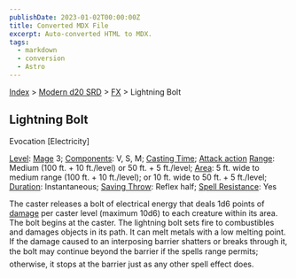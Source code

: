 ```yaml
---
publishDate: 2023-01-02T00:00:00Z
title: Converted MDX File
excerpt: Auto-converted HTML to MDX.
tags:
  - markdown
  - conversion
  - Astro
---
```






[Index](-index) > [Modern d20 SRD](modern-d20-srd-index) > [FX](modern-d20-srd-fx-index) > Lightning Bolt




## Lightning Bolt


Evocation [Electricity]


[Level](modern-d20-srd-fx-level): [Mage](modern-d20-srd-classes-advanced-mage) 3; [Components](modern-d20-srd-fx-components): V, S, M; [Casting Time](modern-d20-srd-fx-casting-time); [Attack action](modern-d20-srd-combat-attack-actions) [Range](modern-d20-srd-fx-range): Medium (100 ft. + 10 ft./level) or 50 ft. + 5 ft./level; [Area](modern-d20-srd-fx-area): 5 ft. wide to medium range (100 ft. + 10 ft./level); or 10 ft. wide to 50 ft. + 5 ft./level; [Duration](modern-d20-srd-fx-duration):  Instantaneous; [Saving Throw](modern-d20-srd-basics-saving-throws): Reflex half; [Spell Resistance](modern-d20-srd-special-abilities-spell-resistance): Yes


The caster releases a bolt of electrical energy that deals 1d6 points of [damage](modern-d20-srd-combat-damage) per caster level (maximum 10d6) to each creature within its area. The bolt begins at the caster. The lightning bolt sets fire to combustibles and damages objects in its path. It can melt metals with a low melting point. If the damage caused to an interposing barrier shatters or breaks through it, the bolt may continue beyond the barrier if the spells range permits; otherwise, it stops at the barrier just as any other spell effect does.





